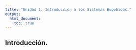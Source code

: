 ```yaml
---
title: "Unidad 1. Introducción a los Sistemas Embebidos."
output:
  html_document:
    toc: true
---
```


## Introducción.





